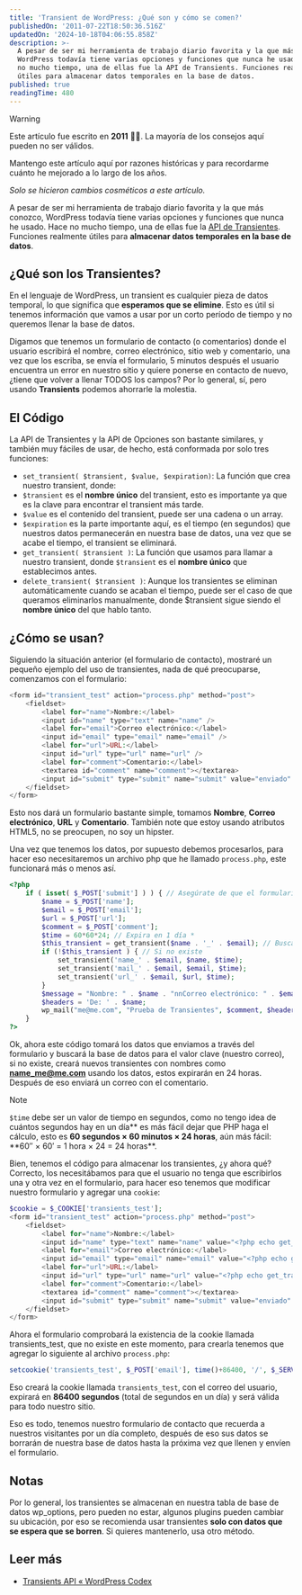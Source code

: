 ```yaml
---
title: 'Transient de WordPress: ¿Qué son y cómo se comen?'
publishedOn: '2011-07-22T18:50:36.516Z'
updatedOn: '2024-10-18T04:06:55.858Z'
description: >-
  A pesar de ser mi herramienta de trabajo diario favorita y la que más conozco,
  WordPress todavía tiene varias opciones y funciones que nunca he usado. Hace
  no mucho tiempo, una de ellas fue la API de Transients. Funciones realmente 
  útiles para almacenar datos temporales en la base de datos.
published: true
readingTime: 480
---
```

> [!WARNING]
> Este artículo fue escrito en **2011** 👴🏼. La mayoría de los consejos aquí pueden no ser válidos.
>
> Mantengo este artículo aquí por razones históricas y para recordarme cuánto he mejorado
> a lo largo de los años.
>
> _Solo se hicieron cambios cosméticos a este artículo._

A pesar de ser mi herramienta de trabajo diario favorita y la que más conozco,
WordPress todavía tiene varias opciones y funciones que nunca he usado. Hace no mucho tiempo,
una de ellas fue la [API de Transientes](http://codex.wordpress.org/Transients_API).
Funciones realmente útiles para **almacenar datos temporales en la base de datos**.

## ¿Qué son los Transientes?

En el lenguaje de WordPress, un transient es cualquier pieza de datos temporal, lo que significa que
**esperamos que se elimine**. Esto es útil si tenemos información que vamos a usar
por un corto período de tiempo y no queremos llenar la base de datos.

Digamos que tenemos un formulario de contacto (o comentarios) donde el usuario escribirá el nombre,
correo electrónico, sitio web y comentario, una vez que los escriba, se envía el formulario,
5 minutos después el usuario encuentra un error en nuestro sitio y quiere ponerse en contacto de nuevo,
¿tiene que volver a llenar TODOS los campos? Por lo general, sí, pero usando **Transients**
podemos ahorrarle la molestia.

## El Código

La API de Transientes y la API de Opciones son bastante similares, y también muy fáciles de usar,
de hecho, está conformada por solo tres funciones:

- `set_transient( $transient, $value, $expiration)`: La función que crea nuestro transient, donde:
- `$transient` es el **nombre único** del transient, esto es importante ya que es
  la clave para encontrar el transient más tarde.
- `$value` es el contenido del transient, puede ser una cadena o un array.
- `$expiration` es la parte importante aquí, es el tiempo (en segundos) que nuestros datos
  permanecerán en nuestra base de datos, una vez que se acabe el tiempo, el transient se eliminará.
- `get_transient( $transient )`: La función que usamos para llamar a nuestro transient, donde
  `$transient` es el **nombre único** que establecimos antes.
- `delete_transient( $transient )`: Aunque los transientes se eliminan automáticamente
  cuando se acaban el tiempo, puede ser el caso de que queramos eliminarlos manualmente,
  donde $transient sigue siendo el **nombre único** del que hablo tanto.

## ¿Cómo se usan?

Siguiendo la situación anterior (el formulario de contacto), mostraré un pequeño ejemplo
del uso de transientes, nada de qué preocuparse, comenzamos con el formulario:

```php
<form id="transient_test" action="process.php" method="post">
    <fieldset>
        <label for="name">Nombre:</label>
        <input id="name" type="text" name="name" />
        <label for="email">Correo electrónico:</label>
        <input id="email" type="email" name="email" />
        <label for="url">URL:</label>
        <input id="url" type="url" name="url" />
        <label for="comment">Comentario:</label>
        <textarea id="comment" name="comment"></textarea>
        <input id="submit" type="submit" name="submit" value="enviado" />
    </fieldset>
</form>
```

Esto nos dará un formulario bastante simple, tomamos **Nombre**, **Correo electrónico**,
**URL** y **Comentario**. También note que estoy usando atributos HTML5, no se preocupen,
no soy un hipster.

Una vez que tenemos los datos, por supuesto debemos procesarlos, para hacer eso necesitaremos
un archivo php que he llamado `process.php`, este funcionará más o menos así.

```php
<?php 
    if ( isset( $_POST['submit'] ) ) { // Asegúrate de que el formulario fue enviado
        $name = $_POST['name'];
        $email = $_POST['email'];
        $url = $_POST['url'];
        $comment = $_POST['comment'];
        $time = 60*60*24; // Expira en 1 día *
        $this_transient = get_transient($name . '_' . $email); // Busca algún transient
        if (!$this_transient ) { // Si no existe
            set_transient('name_' . $email, $name, $time);
            set_transient('mail_' . $email, $email, $time);
            set_transient('url_' . $email, $url, $time);
        }
        $message = "Nombre: " . $name . "nnCorreo electrónico: " . $email . "nnURL: " . $url;
        $headers = 'De: ' . $name;
        wp_mail("me@me.com", "Prueba de Transientes", $comment, $headers); // Enviar un correo
    }
?>
```

Ok, ahora este código tomará los datos que enviamos a través del formulario y buscará la
base de datos para el valor clave (nuestro correo), si no existe, creará nuevos
transientes con nombres como **name_me@me.com** usando los datos, estos expirarán en
24 horas. Después de eso enviará un correo con el comentario.

> [!NOTE] 
> `$time` debe ser un valor de tiempo en segundos, como no tengo idea de cuántos segundos
> hay en un día** es más fácil dejar que PHP haga el cálculo, esto es **60 segundos
> × 60 minutos × 24 horas**, aún más fácil: **60″ × 60′ = 1 hora × 24 = 24 horas\*\*.

Bien, tenemos el código para almacenar los transientes, ¿y ahora qué? Correcto, los necesitábamos
para que el usuario no tenga que escribirlos una y otra vez en el formulario, para
hacer eso tenemos que modificar nuestro formulario y agregar una `cookie`:

```php
$cookie = $_COOKIE['transients_test'];
<form id="transient_test" action="process.php" method="post">
    <fieldset>
        <label for="name">Nombre:</label>
        <input id="name" type="text" name="name" value="<?php echo get_transient('name_'.$cookie); ?>" />
        <label for="email">Correo electrónico:</label>
        <input id="email" type="email" name="email" value="<?php echo get_transient('name_'.$cookie); ?>" />
        <label for="url">URL:</label>
        <input id="url" type="url" name="url" value="<?php echo get_transient('name_'.$cookie); ?>" />
        <label for="comment">Comentario:</label>
        <textarea id="comment" name="comment"></textarea>
        <input id="submit" type="submit" name="submit" value="enviado" />
    </fieldset>
</form>
```

Ahora el formulario comprobará la existencia de la cookie llamada transients_test, que
no existe en este momento, para crearla tenemos que agregar lo siguiente al archivo `process.php`:

```php
setcookie('transients_test', $_POST['email'], time()+86400, '/', $_SERVER['HTTP_HOST'], 0, 0 );
```

Eso creará la cookie llamada `transients_test`, con el correo del usuario, expirará en
**86400 segundos** (total de segundos en un día) y será válida para todo nuestro sitio.

Eso es todo, tenemos nuestro formulario de contacto que recuerda a nuestros visitantes por un día completo,
después de eso sus datos se borrarán de nuestra base de datos hasta la próxima vez que
llenen y envíen el formulario.

## Notas

Por lo general, los transientes se almacenan en nuestra tabla de base de datos wp_options, pero
pueden no estar, algunos plugins pueden cambiar su ubicación, por eso se recomienda usar
transientes **solo con datos que se espera que se borren**. Si quieres mantenerlo, usa otro método.

## Leer más

- [Transients API « WordPress Codex](http://codex.wordpress.org/Transients_API)
